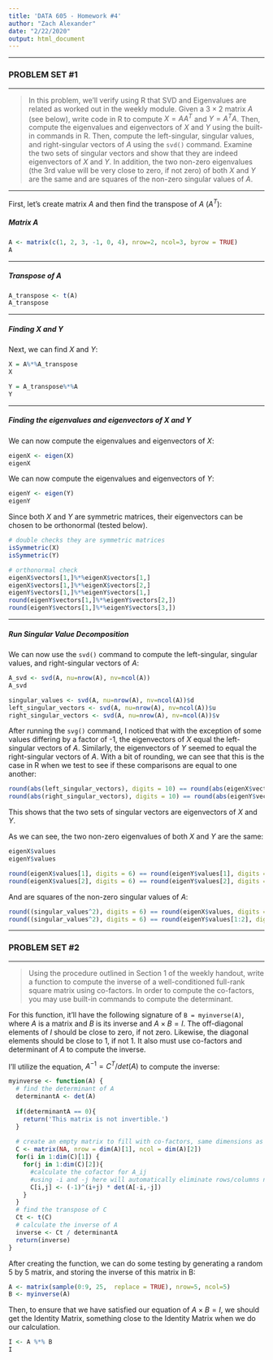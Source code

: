 ```yaml
---
title: 'DATA 605 - Homework #4'
author: "Zach Alexander"
date: "2/22/2020"
output: html_document
---
```



***

### PROBLEM SET #1

***

> In this problem, we'll verify using R that SVD and Eigenvalues are related as worked out in the weekly module. Given a $3 \times 2$ matrix $A$ (see below), write code in R to compute $X = AA^{T}$ and $Y = A^{T}A$. Then, compute the eigenvalues and eigenvectors of $X$ and $Y$ using the built-in commands in R. Then, compute the left-singular, singular values, and right-singular vectors of $A$ using the `svd()` command. Examine the two sets of singular vectors and show that they are indeed eigenvectors of $X$ and $Y$. In addition, the two non-zero eigenvalues (the 3rd value will be very close to zero, if not zero) of both $X$ and $Y$ are the same and are squares of the non-zero singular values of $A$.

\begin{equation}
  A = 
  \begin{bmatrix}
  1 & 2 & 3\\ 
  -1 & 0 & 4\\
  \end{bmatrix}
\end{equation}

***

First, let's create matrix $A$ and then find the transpose of $A$ ($A^{T}$):

##### Matrix A
```r
A <- matrix(c(1, 2, 3, -1, 0, 4), nrow=2, ncol=3, byrow = TRUE)
A
```

***

##### Transpose of A
```r
A_transpose <- t(A)
A_transpose
```

***

##### Finding X and Y

Next, we can find $X$ and $Y$:

```r
X = A%*%A_transpose
X

Y = A_transpose%*%A
Y
```

***

##### Finding the eigenvalues and eigenvectors of X and Y

We can now compute the eigenvalues and eigenvectors of $X$:
```r
eigenX <- eigen(X)
eigenX
```

We can now compute the eigenvalues and eigenvectors of $Y$:
```r
eigenY <- eigen(Y)
eigenY
```

Since both $X$ and $Y$ are symmetric matrices, their eigenvectors can be chosen to be orthonormal (tested below).
```r
# double checks they are symmetric matrices
isSymmetric(X)
isSymmetric(Y)

# orthonormal check
eigenX$vectors[1,]%*%eigenX$vectors[1,]
eigenX$vectors[1,]%*%eigenX$vectors[2,]
eigenY$vectors[1,]%*%eigenY$vectors[1,]
round(eigenY$vectors[1,]%*%eigenY$vectors[2,])
round(eigenY$vectors[1,]%*%eigenY$vectors[3,])
```

***

##### Run Singular Value Decomposition

We can now use the `svd()` command to compute the left-singular, singular values, and right-singular vectors of $A$:  
```r
A_svd <- svd(A, nu=nrow(A), nv=ncol(A))
A_svd

singular_values <- svd(A, nu=nrow(A), nv=ncol(A))$d
left_singular_vectors <- svd(A, nu=nrow(A), nv=ncol(A))$u
right_singular_vectors <- svd(A, nu=nrow(A), nv=ncol(A))$v
```

After running the `svg()` command, I noticed that with the exception of some values differing by a factor of -1, the eigenvectors of $X$ equal the left-singular vectors of $A$. Similarly, the eigenvectors of $Y$ seemed to equal the right-singular vectors of $A$. With a bit of rounding, we can see that this is the case in R when we test to see if these comparisons are equal to one another:

```r
round(abs(left_singular_vectors), digits = 10) == round(abs(eigenX$vectors), digits = 10)
round(abs(right_singular_vectors), digits = 10) == round(abs(eigenY$vectors), digits = 10)
```

This shows that the two sets of singular vectors are eigenvectors of $X$ and $Y$.  

As we can see, the two non-zero eigenvalues of both $X$ and $Y$ are the same:  

```r
eigenX$values
eigenY$values

round(eigenX$values[1], digits = 6) == round(eigenY$values[1], digits = 6)
round(eigenX$values[2], digits = 6) == round(eigenY$values[2], digits = 6)
```

And are squares of the non-zero singular values of $A$:  

```r
round((singular_values^2), digits = 6) == round(eigenX$values, digits = 6)
round((singular_values^2), digits = 6) == round(eigenY$values[1:2], digits = 6)
```


***

### PROBLEM SET #2

***

> Using the procedure outlined in Section 1 of the weekly handout, write a function to compute the inverse of a well-conditioned full-rank square matrix using co-factors. In order to compute the co-factors, you may use built-in commands to compute the determinant.

For this function, it'll have the following signature of `B = myinverse(A)`, where $A$ is a matrix and $B$ is its inverse and $A \times B = I$. The off-diagonal elements of $I$ should be close to zero, if not zero. Likewise, the diagonal elements should be close to 1, if not 1. It also must use co-factors and determinant of $A$ to compute the inverse.

I'll utilize the equation, $A^{-1} = C^{T}/ det(A)$ to compute the inverse:  

```r
myinverse <- function(A) {
  # find the determinant of A
  determinantA <- det(A)
  
  if(determinantA == 0){
    return('This matrix is not invertible.')
  }
  
  # create an empty matrix to fill with co-factors, same dimensions as A
  C <- matrix(NA, nrow = dim(A)[1], ncol = dim(A)[2])
  for(i in 1:dim(C)[1]) {
    for(j in 1:dim(C)[2]){
      #calculate the cofactor for A_ij
      #using -i and -j here will automatically eliminate rows/columns not used in determinant calculation
      C[i,j] <- (-1)^(i+j) * det(A[-i,-j])
    }
  }
  # find the transpose of C
  Ct <- t(C)
  # calculate the inverse of A
  inverse <- Ct / determinantA
  return(inverse)
}
```

After creating the function, we can do some testing by generating a random 5 by 5 matrix, and storing the inverse of this matrix in B:  
```r
A <- matrix(sample(0:9, 25,  replace = TRUE), nrow=5, ncol=5)
B <- myinverse(A)
```

Then, to ensure that we have satisfied our equation of $A \times B = I$, we should get the Identity Matrix, something close to the Identity Matrix when we do our calculation.

\begin{equation}
  A \times B = I, where
  \space
  I = 
  \begin{bmatrix}
    1 & 0 & 0 & 0 & 0\\ 
    0 & 1 & 0 & 0 & 0\\ 
    0 & 0 & 1 & 0 & 0\\ 
    0 & 0 & 0 & 1 & 0\\ 
    0 & 0 & 0 & 0 & 1\\ 
  \end{bmatrix}
  \space
  therefore, 
  \space
  A \times B = 
  \begin{bmatrix}
    1 & 0 & 0 & 0 & 0\\ 
    0 & 1 & 0 & 0 & 0\\ 
    0 & 0 & 1 & 0 & 0\\ 
    0 & 0 & 0 & 1 & 0\\ 
    0 & 0 & 0 & 0 & 1\\ 
  \end{bmatrix}
\end{equation}

```r
I <- A %*% B
I
```


